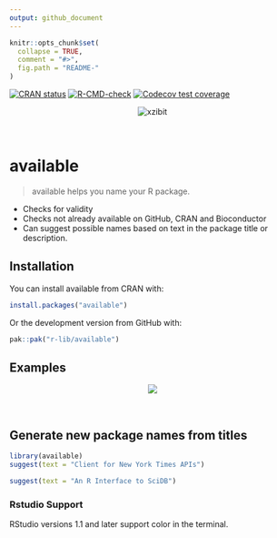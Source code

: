 ```yaml
---
output: github_document
---
```


<!-- README.md is generated from README.Rmd. Please edit that file -->

```r
knitr::opts_chunk$set(
  collapse = TRUE,
  comment = "#>",
  fig.path = "README-"
)
```

<!-- badges: start -->
[![CRAN status](http://www.r-pkg.org/badges/version/available)](https://cran.r-project.org/package=available)
[![R-CMD-check](https://github.com/r-lib/available/actions/workflows/R-CMD-check.yaml/badge.svg)](https://github.com/r-lib/available/actions/workflows/R-CMD-check.yaml)
[![Codecov test coverage](https://codecov.io/gh/r-lib/available/branch/main/graph/badge.svg)](https://app.codecov.io/gh/r-lib/available?branch=main)
<!-- badges: end -->

<p align="center">
  <img src="http://i.imgur.com/1KZn3Z5.jpg" alt="xzibit">
</p>
\ 

# available

> available helps you name your R package.

- Checks for validity
- Checks not already available on GitHub, CRAN and Bioconductor
- Can suggest possible names based on text in the package title or description.

## Installation

You can install available from CRAN with:

```r
install.packages("available")
```

Or the development version from GitHub with:

```r
pak::pak("r-lib/available")
```

## Examples

<p align="center">
  <img src="http://i.imgur.com/tA1VdaH.png">
</p>
\ 

## Generate new package names from titles
```r
library(available)
suggest(text = "Client for New York Times APIs")

suggest(text = "An R Interface to SciDB")
```

### Rstudio Support
RStudio versions 1.1 and later support color in the terminal.
